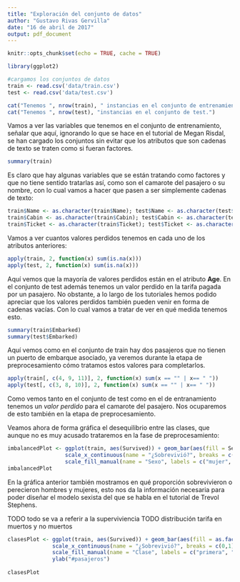 ```yaml
---
title: "Exploración del conjunto de datos"
author: "Gustavo Rivas Gervilla"
date: "16 de abril de 2017"
output: pdf_document
---
```


```r
knitr::opts_chunk$set(echo = TRUE, cache = TRUE)
```

```r
library(ggplot2)
```

```r
#cargamos los conjuntos de datos
train <- read.csv('data/train.csv')
test <- read.csv('data/test.csv')

cat("Tenemos ", nrow(train), " instancias en el conjunto de entrenamiento.\n")
cat("Tenemos ", nrow(test), "instancias en el conjunto de test.")
```

Vamos a ver las variables que tenemos en el conjunto de entrenamiento, señalar que aquí, ignorando lo que se hace en el tutorial de Megan Risdal, se han cargado los conjuntos sin evitar que los atributos que son cadenas de texto se traten como si fueran factores.

```r
summary(train)
```

Es claro que hay algunas variables que se están tratando como factores y que no tiene sentido tratarlas así, como son el camarote del pasajero o su nombre, con lo cual vamos a hacer que pasen a ser simplemente cadenas de texto:

```r
train$Name <- as.character(train$Name); test$Name <- as.character(test$Name)
train$Cabin <- as.character(train$Cabin); test$Cabin <- as.character(test$Cabin)
train$Ticket <- as.character(train$Ticket); test$Ticket <- as.character(test$Ticket)
```

Vamos a ver cuantos valores perdidos tenemos en cada uno de los atributos anteriores:

```r
apply(train, 2, function(x) sum(is.na(x)))
apply(test, 2, function(x) sum(is.na(x)))
```

Aquí vemos que la mayoría de valores perdidos están en el atributo **Age**. En el conjunto de test además tenemos un valor perdido en la tarifa pagada por un pasajero. No obstante, a lo largo de los tutoriales hemos podido apreciar que los valores perdidos también pueden venir en forma de cadenas vacías. Con lo cual vamos a tratar de ver en qué medida tenemos esto.

```r
summary(train$Embarked)
summary(test$Embarked)
```

Aquí vemos como en el conjunto de train hay dos pasajeros que no tienen un puerto de embarque asociado, ya veremos durante la etapa de preprocesamiento cómo tratamos estos valores para completarlos.

```r
apply(train[, c(4, 9, 11)], 2, function(x) sum(x == "" | x== " "))
apply(test[, c(3, 8, 10)], 2, function(x) sum(x == "" | x== " "))
```

Como vemos tanto en el conjunto de test como en el de entranamiento tenemos un *valor perdido* para el camarote del pasajero. Nos ocuparemos de esto también en la etapa de preprocesamiento.

Veamos ahora de forma gráfica el desequilibrio entre las clases, que aunque no es muy acusado trataremos en la fase de preprocesamiento:

```r
imbalancedPlot <- ggplot(train, aes(Survived)) + geom_bar(aes(fill = Sex)) + 
                  scale_x_continuous(name = "¿Sobrevivió?", breaks = c(0,1), labels = c("0" = "No", "1" = "Sí")) +
                  scale_fill_manual(name = "Sexo", labels = c("mujer", "hombre"), values =  c("khaki3", "rosybrown4"))                   + ylab("#pasajeros")
imbalancedPlot
```

En la gráfica anterior también mostramos en qué proporción sobrevivieron o perecieron hombres y mujeres, esto nos da la información necesaria para poder diseñar el modelo sexista del que se habla en el tutorial de Trevol Stephens.

TODO todo se va a referir a la superviviencia
TODO distribución tarifa en muertos y no muertos

```r
clasesPlot <- ggplot(train, aes(Survived)) + geom_bar(aes(fill = as.factor(Pclass))) +
              scale_x_continuous(name = "¿Sobrevivió?", breaks = c(0,1), labels = c("0" = "No", "1" = "Sí")) +
              scale_fill_manual(name = "Clase", labels = c("primera", "segunda", "tercera"), values =  c("khaki1", "lemonchiffon4", "indianred")) +
              ylab("#pasajeros")
          
clasesPlot
```